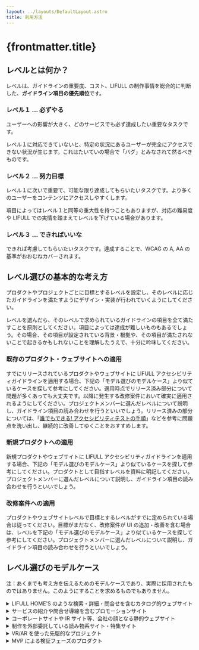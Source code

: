 ```yaml
---
layout: ../layouts/DefaultLayout.astro
title: 利用方法
---
```


# {frontmatter.title}

## レベルとは何か？

レベルは、ガイドラインの重要度、コスト、LIFULL の制作事情を総合的に判断した、**ガイドライン項目の優先順位**です。

### レベル１ … 必ずやる

ユーザーへの影響が大きく、どのサービスでも必ず達成したい重要なタスクです。

レベル１に対応できていないと、特定の状況にあるユーザーが完全にアクセスできない状況が生じます。これはたいていの場合で「バグ」とみなされて然るべきものです。

### レベル２ … 努力目標

レベル１に次いで重要で、可能な限り達成してもらいたいタスクです。より多くのユーザーをコンテンツにアクセスしやすくします。

項目によってはレベル１と同等の重大性を持つこともありますが、対応の難易度や LIFULL での実情を踏まえてレベルを下げている場合があります。

### レベル３ … できればいいな

できれば考慮してもらいたいタスクです。達成することで、WCAG の A, AA の基準がおおむねカバーされます。

## レベル選びの基本的な考え方

プロダクトやプロジェクトごとに目標とするレベルを設定し、そのレベルに応じたガイドラインを満たすようにデザイン・実装が行われていくようにしてください。

レベルを選んだら、そのレベルで求められているガイドラインの項目を全て満たすことを原則としてください。項目によっては達成が難しいものもあるでしょう。その場合、その項目が設定されている背景・根拠や、その項目が満たされないことで起きるかもしれないことを理解したうえで、十分に吟味してください。

### 既存のプロダクト・ウェブサイトへの適用

すでにリリースされているプロダクトやウェブサイトに LIFULL アクセシビリティガイドラインを適用する場合、下記の「モデル選びのモデルケース」より似ているケースを探して参考にしてください。適用時点でリリース済み部分について問題が多くあっても大丈夫です。以降に発生する改修案件において確実に適用されるようにしてください。プロジェクトメンバーに選んだレベルについて説明し、ガイドライン項目の読み合わせを行うといいでしょう。リリース済みの部分については、「[誰でもできる! アクセシビリティテストの手順](https://jira.next-group.jp/wiki/pages/viewpage.action?pageId=309378636)」などを参考に問題点を洗い出し、継続的に改善してゆくことをおすすめします。

### 新規プロダクトへの適用

新規プロダクトやウェブサイトに LIFULL アクセシビリティガイドラインを適用する場合、下記の「モデル選びのモデルケース」より似ているケースを探して参考にしてください。プロダクトとして目指すレベルを資料に明記してください。プロジェクトメンバーに選んだレベルについて説明し、ガイドライン項目の読み合わせを行うといいでしょう。

### 改修案件への適用

プロダクトやウェブサイトレベルで目標とするレベルがすでに定められている場合は従ってください。目標がまだなく、改修案件が UI の追加・改善を含む場合は、レベルを下記の「モデル選びのモデルケース」より似ているケースを探して参考にしてください。プロジェクトメンバーに選んだレベルについて説明し、ガイドライン項目の読み合わせを行うといいでしょう。

## レベル選びのモデルケース

注：あくまでも考え方を伝えるためのモデルケースであり、実際に採用されたものではありません。このようにすることを求めるものでもありません。

<details>
    <summary>LIFULL HOME'S のような検索・詳細・問合せを含むカタログ的ウェブサイト</summary>
    多くのアクセスが見込まれ、多様なユーザーが利用する。テキストを主とした情報の検索・閲覧がサービスの主幹であり、アクセシビリティに配慮するうえでの障害は特段認められない。アクセシビリティが重要になる一方で、会社の屋台骨となるサービスであるため開発のスピード感も重視される。

    **総合して、レベル２を目標とする**。レベル３の項目については、実施が容易なものについては取り入れるものとする。

    ただし、物件情報は UGC であり、画像に適切な代替テキストを用意することは難しい。クライアントに代替テキストを入稿してもらうためには仕組みや業界慣習などに不足がにあり現実的ではない。したがって、物件情報に紐づく画像の代替テキストについては不問とする。
</details>

<details>
    <summary>サービスの紹介や問合せ導線を含むプロモーションサイト</summary>
    情報提供を主体とするウェブサイトであり、サービスの利用にかかわる重要な導線である。インタラクティブな要素として問合せフォームがあるが、ありきたりなメールフォームであり、複雑なインタラクションやサーバーサイドの機能は必要としない。サービス説明に動画コンテンツを含むが、動画字幕の作成についてはノウハウの少なさが不安であるものの、やればできるものと思われる。

    **総合して、レベル２を目標とする。**
</details>

<details>
    <summary>コーポレートサイトや IR サイト等、会社の顔となる静的ウェブサイト</summary>
    コーポレートサイトや IR サイト、採用サイトは、会社としての取組みが具現化されていると対外的に認知される会社の顔である。情報提供が主体のウェブサイトで、複雑なインタラクションやサーバーサイドの機能は必要としない。ブランディングやメッセージを伝えるために動画やアニメーションによる演出を行うが、アクセシビリティとの両立は十分可能である。

    **総合して、レべル３を目標とする。**現時点で達成できていない項目については計画的に改善を重ねていくこととする。IR サイトや採用サイトが利用している外部サービスのアクセシビリティについてはサービス提供元に改善要望を提案したり、乗り換えを検討する。
</details>

<details>
    <summary>制作を外部委託している読み物系サイト・特集サイト</summary>
    動的な要素はまず無い、静的なウェブサイトである。事業部内にデザイナーやエンジニアがおらず、デザイン・実装および記事の執筆は外部委託している。委託先は特段アクセシビリティの知識が豊富なわけではない。

    **総合して、レベル１を目標とする。**デザインや実装のためにアクセシビリティガイドラインのコピーを委託先に送り、準拠を求める。記事についても、記事コンテンツ向けアクセシビリティガイドラインに沿って執筆するよう求める。デザインや実装のレビューや受入テストについてアクセシビリティ推進Gに進め方を相談する。
</details>

<details>
    <summary>VR/AR を使った先駆的なプロジェクト</summary>
    VR/AR を活用し、業界内であまり例のない実験的なインタラクションを実現するプロジェクトである。実験的な要素が強く、普遍的な価値向上というよりは話題性や先駆的な振る舞いをアピールすることが重要。VR/AR による空間的な体験の代替コンテンツを作ることは試行錯誤の末にできるかできないか微妙なところであり、プロジェクトのなかで研究開発し提供するのはほとんど現実的ではない。

    **総合して、目標とするレベルは定義しない。**
</details>

<details>
    <summary>MVP による検証フェーズのプロダクト</summary>
    プロダクトが問題を解決するかどうか、市場がプロダクトを受け入れるかどうかを高速で検証することが何よりも重要なプロジェクトである。プロダクトが提供しうる根本的な価値を測ることが目的なので、ユーザビリティやアクセシビリティは二の次になっても仕方がないという共通認識がとれている。

    **総合して、目標とするレベルは定義しない。**
</details>

